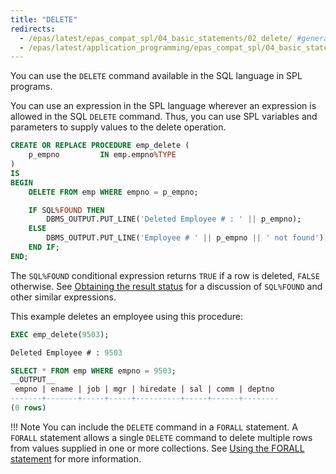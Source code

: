 ```yaml
---
title: "DELETE"
redirects:
  - /epas/latest/epas_compat_spl/04_basic_statements/02_delete/ #generated for docs/epas/reorg-role-use-case-mode
  - /epas/latest/application_programming/epas_compat_spl/04_basic_statements/02_delete/
---
```


<div id="delete" class="registered_link"></div>

You can use the `DELETE` command available in the SQL language in SPL programs.

You can use an expression in the SPL language wherever an expression is allowed in the SQL `DELETE` command. Thus, you can use SPL variables and parameters to supply values to the delete operation.

```sql
CREATE OR REPLACE PROCEDURE emp_delete (
    p_empno         IN emp.empno%TYPE
)
IS
BEGIN
    DELETE FROM emp WHERE empno = p_empno;

    IF SQL%FOUND THEN
        DBMS_OUTPUT.PUT_LINE('Deleted Employee # : ' || p_empno);
    ELSE
        DBMS_OUTPUT.PUT_LINE('Employee # ' || p_empno || ' not found');
    END IF;
END;
```

The `SQL%FOUND` conditional expression returns `TRUE` if a row is deleted, `FALSE` otherwise. See [Obtaining the result status](08_obtaining_the_result_status/#obtaining_the_result_status) for a discussion of `SQL%FOUND` and other similar expressions.

This example deletes an employee using this procedure:

```sql
EXEC emp_delete(9503);

Deleted Employee # : 9503

SELECT * FROM emp WHERE empno = 9503;
__OUTPUT__
 empno | ename | job | mgr | hiredate | sal | comm | deptno
-------+-------+-----+-----+----------+-----+------+--------
(0 rows)
```

!!! Note
    You can include the `DELETE` command in a `FORALL` statement. A `FORALL` statement allows a single `DELETE` command to delete multiple rows from values supplied in one or more collections. See [Using the FORALL statement](/epas/latest/application_programming/epas_compat_spl/12_working_with_collections/03_using_the_forall_statement/#using_the_forall_statement) for more information.
